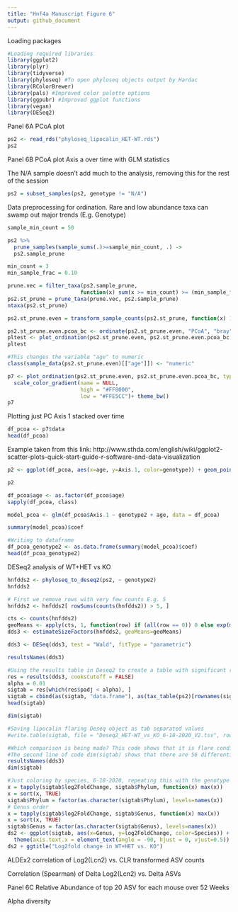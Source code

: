 ```yaml
---
title: "Hnf4a Manuscript Figure 6"
output: github_document
---
```



Loading packages

```r
#Loading required libraries
library(ggplot2)
library(plyr)
library(tidyverse)
library(phyloseq) #To open phyloseq objects output by Hardac
library(RColorBrewer) 
library(pals) #Improved color palette options
library(ggpubr) #Improved ggplot functions
library(vegan)
library(DESeq2)
```

Panel 6A PCoA plot


```r
ps2 <- read_rds("phyloseq_lipocalin_HET-WT.rds")
ps2
```

Panel 6B PCoA plot Axis a over time with GLM statistics

The N/A sample doesn't add much to the analysis, removing this for the rest of the session

```r
ps2 = subset_samples(ps2, genotype != "N/A")
```



Data preprocessing for ordination. Rare and low abundance taxa can swamp out major trends (E.g. Genotype)

```r
sample_min_count = 50

ps2 %>%
  prune_samples(sample_sums(.)>=sample_min_count, .) ->
  ps2.sample_prune

```

```r
min_count = 3
min_sample_frac = 0.10

prune.vec = filter_taxa(ps2.sample_prune, 
                       function(x) sum(x >= min_count) >= (min_sample_frac*length(x)))
ps2.st_prune = prune_taxa(prune.vec, ps2.sample_prune)
ntaxa(ps2.st_prune)

```

```r
ps2.st_prune.even = transform_sample_counts(ps2.st_prune, function(x) 1E6 * x/sum(x))

```

```r
ps2.st_prune.even.pcoa_bc <- ordinate(ps2.st_prune.even, "PCoA", "bray")
pltest <- plot_ordination(ps2.st_prune.even, ps2.st_prune.even.pcoa_bc, type="samples", color="genotype")
pltest

```

```r
#This changes the variable "age" to numeric
class(sample_data(ps2.st_prune.even)[["age"]]) <- "numeric"
```

```r
p7 <- plot_ordination(ps2.st_prune.even, ps2.st_prune.even.pcoa_bc, type="samples", color="age", shape = "genotype") +
  scale_color_gradient(name = NULL,
                       high = "#FF8000",
                       low = "#FFE5CC")+ theme_bw()
p7
```

Plotting just PC Axis 1 stacked over time

```r
df_pcoa <- p7$data
head(df_pcoa)
```

Example taken from this link: http://www.sthda.com/english/wiki/ggplot2-scatter-plots-quick-start-guide-r-software-and-data-visualization



```r
p2 <- ggplot(df_pcoa, aes(x=age, y=Axis.1, color=genotype)) + geom_point() +theme_bw()

p2
```

```r

df_pcoa$age <- as.factor(df_pcoa$age)
sapply(df_pcoa, class)
```

```r
model_pcoa <- glm(df_pcoa$Axis.1 ~ genotype2 + age, data = df_pcoa)
```


```r
summary(model_pcoa)$coef
```

```r
#Writing to dataframe 
df_pcoa_genotype2 <- as.data.frame(summary(model_pcoa)$coef)
head(df_pcoa_genotype2)
```


DESeq2 analysis of WT+HET vs KO

```r
hnfdds2 <- phyloseq_to_deseq2(ps2, ~ genotype2)
hnfdds2
```


```r
# First we remove rows with very few counts E.g. 5
hnfdds2 <- hnfdds2[ rowSums(counts(hnfdds2)) > 5, ]
```

```r
cts <- counts(hnfdds2)
geoMeans <- apply(cts, 1, function(row) if (all(row == 0)) 0 else exp(mean(log(row[row != 0]))))
dds3 <- estimateSizeFactors(hnfdds2, geoMeans=geoMeans)
```

```r
dds3 <- DESeq(dds3, test = "Wald", fitType = "parametric")

```

```r
resultsNames(dds3)
```



```r
#Using the results table in Deseq2 to create a table with significant results for plotting and viewing this table to ensure it is properly formatted
res = results(dds3, cooksCutoff = FALSE)
alpha = 0.01
sigtab = res[which(res$padj < alpha), ]
sigtab = cbind(as(sigtab, "data.frame"), as(tax_table(ps2)[rownames(sigtab), ], "matrix"))
head(sigtab)
```

```r
dim(sigtab)
```


```r
#Saving lipocalin flaring Deseq object as tab separated values
#write.table(sigtab, file = "Deseq2_HET-WT_vs_KO_6-18-2020_V2.tsv", row.names=TRUE, sep="\t")

```


```r
#Which comparison is being made? This code shows that it is flare condition "Yes" vs "No"
#The second line of code dim(sigtab) shows that there are 56 differential taxa
resultsNames(dds3)
dim(sigtab)
```

```r
#Just coloring by species, 6-18-2020, repeating this with the genotype 2 label
x = tapply(sigtab$log2FoldChange, sigtab$Phylum, function(x) max(x))
x = sort(x, TRUE)
sigtab$Phylum = factor(as.character(sigtab$Phylum), levels=names(x))
# Genus order
x = tapply(sigtab$log2FoldChange, sigtab$Genus, function(x) max(x))
x = sort(x, TRUE)
sigtab$Genus = factor(as.character(sigtab$Genus), levels=names(x))
ds2 <- ggplot(sigtab, aes(x=Genus, y=log2FoldChange, color=Species)) + geom_point(size=6) + 
  theme(axis.text.x = element_text(angle = -90, hjust = 0, vjust=0.5))
ds2 + ggtitle("Log2fold change in WT+HET vs. KO")

```


ALDEx2 correlation of Log2(Lcn2) vs. CLR transformed ASV counts


Correlation (Spearman) of Delta Log2(Lcn2) vs. Delta ASVs


Panel 6C Relative Abundance of top 20 ASV for each mouse over 52 Weeks



Alpha diversity




